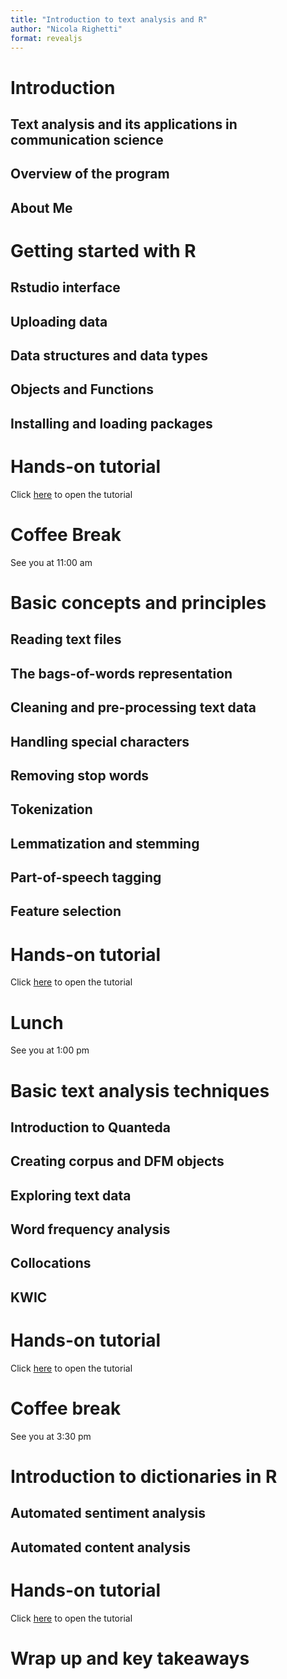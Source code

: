 ```yaml
---
title: "Introduction to text analysis and R"
author: "Nicola Righetti"
format: revealjs
---
```


# Introduction {background-color="#2780e3"}

## Text analysis and its applications in communication science

## Overview of the program

## About Me

# Getting started with R {background-color="#2780e3"}

## Rstudio interface

## Uploading data

## Data structures and data types

## Objects and Functions

## Installing and loading packages

# Hands-on tutorial {background-color="#2780e3"}

Click [here](day1-tutorial.hmtl#/sec-getting-started-with-r) to open the tutorial

# Coffee Break {background-color="#daffad"}

See you at 11:00 am

# Basic concepts and principles  {background-color="#2780e3"}

## Reading text files

## The bags-of-words representation

## Cleaning and pre-processing text data

## Handling special characters
## Removing stop words
## Tokenization
## Lemmatization and stemming
## Part-of-speech tagging
## Feature selection

# Hands-on tutorial {background-color="#2780e3"}

Click [here](day1-tutorial.html#/sec-cleaning-and-pre-processing-text-data) to open the tutorial

# Lunch {background-color="#daffad"}

See you at 1:00 pm

# Basic text analysis techniques {background-color="#2780e3"}

## Introduction to Quanteda

## Creating corpus and DFM objects

## Exploring text data

## Word frequency analysis

## Collocations

## KWIC

# Hands-on tutorial {background-color="#2780e3"}

Click [here](day1-tutorial.html#/sec-basic-text-analysis-techniques) to open the tutorial

# Coffee break {background-color="#daffad"}

See you at 3:30 pm

# Introduction to dictionaries in R {background-color="#2780e3"}

## Automated sentiment analysis

## Automated content analysis

# Hands-on tutorial {background-color="#2780e3"}

Click [here](day1-tutorial.html#/sec-using-dictionaries-in-r) to open the tutorial

# Wrap up and key takeaways {background-color="#2780e3"}
 
